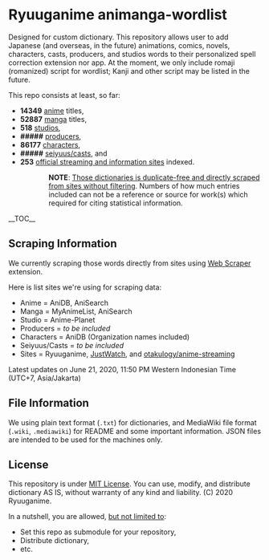 = Ryuuganime animanga-wordlist =

Designed for custom dictionary. This repository allows user to add Japanese (and overseas, in the future) animations, comics, novels, characters, casts, producers, and studios words to their personalized spell correction extension nor app. At the moment, we only include romaji (romanized) script for wordlist; Kanji and other script may be listed in the future.

This repo consists at least, so far:
* '''14349''' [[/anime|anime]] titles,
* '''52887''' [[/manga|manga]] titles,
* '''518''' [[/studios|studios]],
* '''<nowiki>#####</nowiki>''' [[/producers|producers]],
* '''86177''' [[/charas|characters]],
* '''<nowiki>#####</nowiki>''' [[/casts|seiyuus/casts]], and
* '''253''' [[/sites|official streaming and information sites]] indexed.

::'''NOTE''': <ins>Those dictionaries is duplicate-free and directly scraped from sites without filtering</ins>. Numbers of how much entries included can not be a reference or source for work(s) which required for citing statistical information. 

__TOC__

== Scraping Information ==

We currently scraping those words directly from sites using [https://chrome.google.com/webstore/detail/web-scraper/jnhgnonknehpejjnehehllkliplmbmhn Web Scraper] extension.

Here is list sites we're using for scraping data:
* Anime = AniDB, AniSearch
* Manga = MyAnimeList, AniSearch
* Studio = Anime-Planet
* Producers = ''to be included''
* Characters = AniDB (Organization names included)
* Seiyuus/Casts = ''to be included''
* Sites = Ryuuganime, [https://www.justwatch.com/ JustWatch], and [https://github.com/otakulogy/anime-streaming otakulogy/anime-streaming]

Latest updates on June 21, 2020, 11:50 PM Western Indonesian Time (UTC+7, Asia/Jakarta)

== File Information ==

We using plain text format (<code>.txt</code>) for dictionaries, and MediaWiki file format (<code>.wiki</code>, <code>.mediawiki</code>) for README and some important information. JSON files are intended to be used for the machines only.

== License ==

This repository is under [[License|MIT License]]. You can use, modify, and distribute dictionary AS IS, without warranty of any kind and liability. (C) 2020 Ryuuganime.

In a nutshell, you are allowed, <ins>but not limited to</ins>:
* Set this repo as submodule for your repository,
* Distribute dictionary,
* etc.
